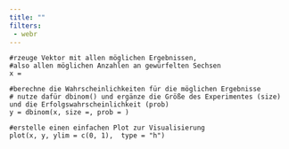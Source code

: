 ```yaml
---
title: ""
filters:
 - webr
---
```




```webr-r
#rzeuge Vektor mit allen möglichen Ergebnissen,
#also allen möglichen Anzahlen an gewürfelten Sechsen 
x = 

#berechne die Wahrscheinlichkeiten für die möglichen Ergebnisse
# nutze dafür dbinom() und ergänze die Größe des Experimentes (size) und die Erfolgswahrscheinlichkeit (prob)
y = dbinom(x, size =, prob = )

#erstelle einen einfachen Plot zur Visualisierung
plot(x, y, ylim = c(0, 1),  type = "h")


```


